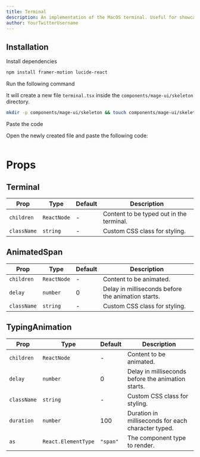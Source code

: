 ```yaml
---
title: Terminal
description: An implementation of the MacOS terminal. Useful for showcasing a command line interface.
author: YourTwitterUsername
---
```


<ComponentPreview name="skeleton-terminal--docs" />

## Installation

<Steps>
<Step>Install dependencies</Step>

```bash
npm install framer-motion lucide-react
```

<Step>Run the following command</Step>

It will create a new file `terminal.tsx` inside the `components/mage-ui/skeleton` directory.

```bash 
mkdir -p components/mage-ui/skeleton && touch components/mage-ui/skeleton/terminal.tsx
```

<Step>Paste the code</Step> 

Open the newly created file and paste the following code:

```jsx file=<rootDir>/mage-ui/skeleton/terminal.tsx

```
</Steps>


# Props

## Terminal

| Prop       | Type       | Default | Description                         |
|------------|-----------|---------|-------------------------------------|
| `children` | `ReactNode` | -       | Content to be typed out in the terminal. |
| `className` | `string`   | -       | Custom CSS class for styling.      |

## AnimatedSpan

| Prop       | Type       | Default | Description                                       |
|------------|-----------|---------|---------------------------------------------------|
| `children` | `ReactNode` | -       | Content to be animated.                          |
| `delay`    | `number`   | 0       | Delay in milliseconds before the animation starts. |
| `className` | `string`   | -       | Custom CSS class for styling.                    |

## TypingAnimation

| Prop       | Type               | Default | Description                                       |
|------------|--------------------|---------|---------------------------------------------------|
| `children` | `ReactNode`         | -       | Content to be animated.                          |
| `delay`    | `number`            | 0       | Delay in milliseconds before the animation starts. |
| `className` | `string`           | -       | Custom CSS class for styling.                    |
| `duration`  | `number`           | 100     | Duration in milliseconds for each character typed. |
| `as`       | `React.ElementType` | `"span"` | The component type to render.                   |



